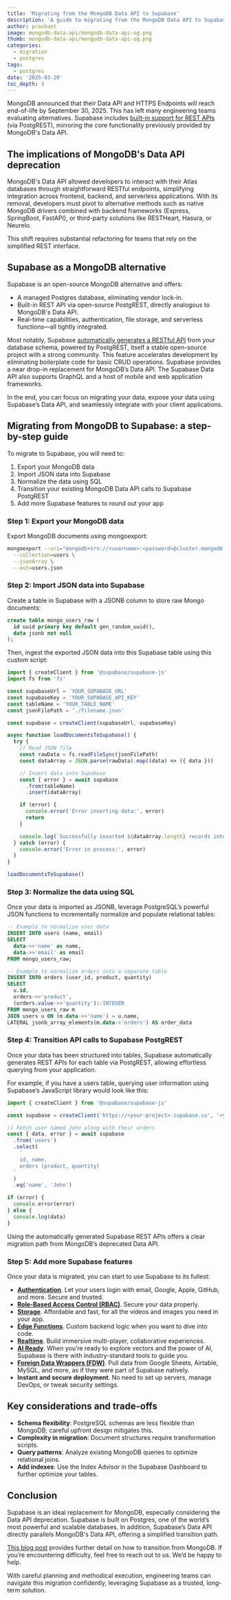```yaml
---
title: 'Migrating from the MongoDB Data API to Supabase'
description: 'A guide to migrating from the MongoDB Data API to Supabase.'
author: prashant
image: mongodb-data-api/mongodb-data-api-og.png
thumb: mongodb-data-api/mongodb-data-api-og.png
categories:
  - migration
  - postgres
tags:
  - postgres
date: '2025-03-20'
toc_depth: 3
---
```


MongoDB announced that their Data API and HTTPS Endpoints will reach end-of-life by September 30, 2025. This has left many engineering teams evaluating alternatives. Supabase includes [built-in support for REST APIs](https://supabase.com/features/auto-generated-rest-api) (via PostgREST), mirroring the core functionality previously provided by MongoDB's Data API.

## The implications of MongoDB's Data API deprecation

MongoDB's Data API allowed developers to interact with their Atlas databases through straightforward RESTful endpoints, simplifying integration across frontend, backend, and serverless applications. With its removal, developers must pivot to alternative methods such as native MongoDB drivers combined with backend frameworks (Express, SpringBoot, FastAPI), or third-party solutions like RESTHeart, Hasura, or Neurelo.

This shift requires substantial refactoring for teams that rely on the simplified REST interface.

## Supabase as a MongoDB alternative

Supabase is an open-source MongoDB alternative and offers:

- A managed Postgres database, eliminating vendor lock-in.
- Built-in REST API via open-source PostgREST, directly analogous to MongoDB's Data API.
- Real-time capabilities, authentication, file storage, and serverless functions—all tightly integrated.

Most notably, Supabase [automatically generates a RESTful API](https://supabase.com/docs/guides/api#rest-api-overview) from your database schema, powered by PostgREST, itself a stable open-source project with a strong community. This feature accelerates development by eliminating boilerplate code for basic CRUD operations. Supabase provides a near drop-in replacement for MongoDB’s Data API. The Supabase Data API also supports GraphQL and a host of mobile and web application frameworks.

In the end, you can focus on migrating your data, expose your data using Supabase’s Data API, and seamlessly integrate with your client applications.

## Migrating from MongoDB to Supabase: a step-by-step guide

To migrate to Supabase, you will need to:

1. Export your MongoDB data
2. Import JSON data into Supabase
3. Normalize the data using SQL
4. Transition your existing MongoDB Data API calls to Supabase PostgREST
5. Add more Supabase features to round out your app

### Step 1: Export your MongoDB data

Export MongoDB documents using mongoexport:

```bash
mongoexport --uri="mongodb+srv://<username>:<password>@cluster.mongodb.net/<dbname>" \
  --collection=users \
  --jsonArray \
  --out=users.json
```

### Step 2: Import JSON data into Supabase

Create a table in Supabase with a JSONB column to store raw Mongo documents:

```sql
create table mongo_users_raw (
  id uuid primary key default gen_random_uuid(),
  data jsonb not null
);
```

Then, ingest the exported JSON data into this Supabase table using this custom script:

```jsx
import { createClient } from '@supabase/supabase-js'
import fs from 'fs'

const supabaseUrl = 'YOUR_SUPABASE_URL'
const supabaseKey = 'YOUR_SUPABASE_API_KEY'
const tableName = 'YOUR_TABLE_NAME'
const jsonFilePath = './filename.json'

const supabase = createClient(supabaseUrl, supabaseKey)

async function loadDocumentsToSupabase() {
  try {
    // Read JSON file
    const rawData = fs.readFileSync(jsonFilePath)
    const dataArray = JSON.parse(rawData).map((data) => ({ data }))

    // Insert data into Supabase
    const { error } = await supabase
      .from(tableName)
      .insert(dataArray)

    if (error) {
      console.error('Error inserting data:', error)
      return
    }

    console.log(`Successfully inserted ${dataArray.length} records into ${tableName}`)
  } catch (error) {
    console.error('Error in process:', error)
  }
}

loadDocumentsToSupabase()
```

### Step 3: Normalize the data using SQL

Once your data is imported as JSONB, leverage PostgreSQL’s powerful JSON functions to incrementally normalize and populate relational tables:

```sql
-- Example to normalize user data
INSERT INTO users (name, email)
SELECT
  data->>'name' as name,
  data->>'email' as email
FROM mongo_users_raw;

-- Example to normalize orders into a separate table
INSERT INTO orders (user_id, product, quantity)
SELECT
  u.id,
  orders->>'product',
  (orders.value->>'quantity')::INTEGER
FROM mongo_users_raw m
JOIN users u ON (m.data->>'name') = u.name,
LATERAL jsonb_array_elements(m.data->'orders') AS order_data
```

### Step 4: Transition API calls to Supabase PostgREST

Once your data has been structured into tables, Supabase automatically generates REST APIs for each table via PostgREST, allowing effortless querying from your application.

For example, if you have a users table, querying user information using Supabase’s JavaScript library would look like this:

```jsx
import { createClient } from '@supabase/supabase-js'

const supabase = createClient('https://<your-project>.supabase.co', '<your-api-key>')

// Fetch user named John along with their orders
const { data, error } = await supabase
  .from('users')
  .select(
    `
    id, name,
    orders (product, quantity)
  `
  )
  .eq('name', 'John')

if (error) {
  console.error(error)
} else {
  console.log(data)
}
```

Using the automatically generated Supabase REST APIs offers a clear migration path from MongoDB’s deprecated Data API.

### Step 5: Add more Supabase features

Once your data is migrated, you can start to use Supabase to its fullest:

- [**Authentication**](https://supabase.com/auth). Let your users login with email, Google, Apple, GitHub, and more. Secure and trusted.
- [**Role-Based Access Control (RBAC)**](https://supabase.com/docs/guides/database/postgres/custom-claims-and-role-based-access-control-rbac). Secure your data properly.
- [**Storage**](https://supabase.com/storage). Affordable and fast, for all the videos and images you need in your app.
- [**Edge Functions**](https://supabase.com/edge-functions). Custom backend logic when you want to dive into code.
- [**Realtime**](https://supabase.com/realtime). Build immersive multi-player, collaborative experiences.
- [**AI Ready**](https://supabase.com/modules/vector). When you’re ready to explore vectors and the power of AI, Supabase is there with industry-standard tools to guide you.
- [**Foreign Data Wrappers (FDW)**](https://supabase.com/docs/guides/database/extensions/wrappers/overview). Pull data from Google Sheets, Airtable, MySQL, and more, as if they were part of Supabase natively.
- **Instant and secure deployment**. No need to set up servers, manage DevOps, or tweak security settings.

## Key considerations and trade-offs

- **Schema flexibility**: PostgreSQL schemas are less flexible than MongoDB; careful upfront design mitigates this.
- **Complexity in migration**: Document structures require transformation scripts.
- **Query patterns**: Analyze existing MongoDB queries to optimize relational joins.
- **Add indexes**: Use the Index Advisor in the Supabase Dashboard to further optimize your tables.

## Conclusion

Supabase is an ideal replacement for MongoDB, especially considering the Data API deprecation. Supabase is built on Postgres, one of the world’s most powerful and scalable databases. In addition, Supabase’s Data API directly parallels MongoDB's Data API, offering a simplified transition path.

[This blog post](https://blog.mansueli.com/migrating-from-mongodb-to-supabase-with-postgresql) provides further detail on how to transition from MongoDB. If you’re encountering difficulty, feel free to reach out to us. We’d be happy to help.

With careful planning and methodical execution, engineering teams can navigate this migration confidently, leveraging Supabase as a trusted, long-term solution.
